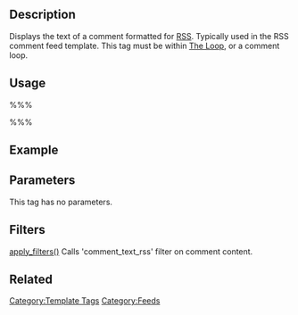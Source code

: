 {{Languages|
{{en|Template Tags/comment_text_rss}}
{{ja|テンプレートタグ/comment_text_rss}}
{{zh-cn|Template Tags/comment_text_rss}}
}}

== Description ==

Displays the text of a comment formatted for [[Glossary#RSS|RSS]]. Typically used in the RSS comment feed template. This tag must be within [[The Loop]], or a comment loop.

== Usage ==

%%% <?php comment_text_rss(); ?> %%%

== Example ==

 <description><?php comment_text_rss() ?></description>

== Parameters ==

This tag has no parameters.

== Filters ==

[[Function Reference/apply_filters|apply_filters()]] Calls 'comment_text_rss' filter on comment content.

== Related ==

{{Tag Comments Tags}}

{{Tag Footer}}

[[Category:Template Tags]]
[[Category:Feeds]]
